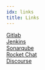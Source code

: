```yaml
---
idx: links
title: Links
---
```


[Gitlab](https://gitlab.gs.mil)  
[Jenkins](https://jenkins.gs.mil)  
[Sonarqube](https://sonar.gs.mil)  
[Rocket Chat](https://rocketchat.gs.mil)  
[Discourse](https://discourse.gs.mil)  